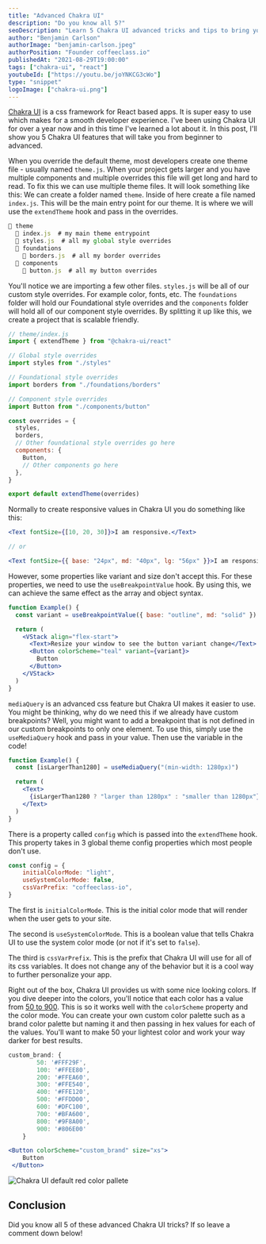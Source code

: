 ```yaml
---
title: "Advanced Chakra UI"
description: "Do you know all 5?"
seoDescription: "Learn 5 Chakra UI advanced tricks and tips to bring you from a beginner React developer to advanced."
author: "Benjamin Carlson"
authorImage: "benjamin-carlson.jpeg"
authorPosition: "Founder coffeeclass.io"
publishedAt: "2021-08-29T19:00:00"
tags: ["chakra-ui", "react"]
youtubeId: ["https://youtu.be/joYNKCG3cWo"]
type: "snippet"
logoImage: ["chakra-ui.png"]
---
```


<EmbeddedVideo src="https://www.youtube.com/embed/joYNKCG3cWo" alt="Watch Advanced Chakra UI on YouTube." maxW={800} />

[Chakra UI](https://chakra-ui.com) is a css framework for React based apps. It is super easy to use which makes for a smooth developer experience. I've been using Chakra UI for over a year now and in this time I've learned a lot about it. In this post, I'll show you 5 Chakra UI features that will take you from beginner to advanced.

<SnippetStep number="1" title="Custom Theme Multiple Files" />

When you override the default theme, most developers create one theme file - usually named `theme.js`. When your project gets larger and you have multiple components and multiple overrides this file will get long and hard to read. To fix this we can use multiple theme files. It will look something like this: We can create a folder named `theme`. Inside of here create a file named `index.js`. This will be the main entry point for our theme. It is where we will use the `extendTheme` hook and pass in the overrides.

```jsx
📁 theme
  📄 index.js  # my main theme entrypoint
  📄 styles.js  # all my global style overrides
  📁 foundations
    📄 borders.js  # all my border overrides
  📁 components
    📄 button.js  # all my button overrides
```

You'll notice we are importing a few other files. `styles.js` will be all of our custom style overrides. For example color, fonts, etc. The `foundations` folder will hold our Foundational style overrides and the `components` folder will hold all of our component style overrides. By splitting it up like this, we create a project that is scalable friendly.

```jsx
// theme/index.js
import { extendTheme } from "@chakra-ui/react"

// Global style overrides
import styles from "./styles"

// Foundational style overrides
import borders from "./foundations/borders"

// Component style overrides
import Button from "./components/button"

const overrides = {
  styles,
  borders,
  // Other foundational style overrides go here
  components: {
    Button,
    // Other components go here
  },
}

export default extendTheme(overrides)
```

<SnippetStep number="2" title="useBreakpointValue" />

Normally to create responsive values in Chakra UI you do something like this:

```jsx
<Text fontSize={[10, 20, 30]}>I am responsive.</Text>

// or

<Text fontSize={{ base: "24px", md: "40px", lg: "56px" }}>I am responsive.</Text>
```

However, some properties like variant and size don't accept this. For these properties, we need to use the `useBreakpointValue` hook. By using this, we can achieve the same effect as the array and object syntax. 

```jsx
function Example() {
  const variant = useBreakpointValue({ base: "outline", md: "solid" })

  return (
    <VStack align="flex-start">
      <Text>Resize your window to see the button variant change</Text>
      <Button colorScheme="teal" variant={variant}>
        Button
      </Button>
    </VStack>
  )
}
```

<SnippetStep number="3" title="useMediaQuery" />

`mediaQuery` is an advanced css feature but Chakra UI makes it easier to use. You might be thinking, why do we need this if we already have custom breakpoints? Well, you might want to add a breakpoint that is not defined in our custom breakpoints to only one element. To use this, simply use the `useMediaQuery` hook and pass in your value. Then use the variable in the code!

```jsx
function Example() {
  const [isLargerThan1280] = useMediaQuery("(min-width: 1280px)")

  return (
    <Text>
      {isLargerThan1280 ? "larger than 1280px" : "smaller than 1280px"}
    </Text>
  )
}
```

<SnippetStep number="4" title="config" />

There is a property called `config` which is passed into the `extendTheme` hook. This property takes in 3 global theme config properties which most people don't use.

```jsx
const config = {
    initialColorMode: "light",
    useSystemColorMode: false,
    cssVarPrefix: "coffeeclass-io",
}
```

The first is `initialColorMode`. This is the initial color mode that will render when the user gets to your site. 

The second is `useSystemColorMode`. This is a boolean value that tells Chakra UI to use the system color mode (or not if it's set to `false`). 

The third is `cssVarPrefix`. This is the prefix that Chakra UI will use for all of its css variables. It does not change any of the behavior but it is a cool way to further personalize your app.

<SnippetStep number="5" title="Custom Color Palette" />

Right out of the box, Chakra UI provides us with some nice looking colors. If you dive deeper into the colors, you'll notice that each color has a value from [50 to 900](https://chakra-ui.com/docs/theming/theme). This is so it works well with the `colorScheme` property and the color mode. You can create your own custom color palette such as a brand color palette but naming it and then passing in hex values for each of the values. You'll want to make 50 your lightest color and work your way darker for best results.

```jsx
custom_brand: {
        50: '#FFF29F',
        100: '#FFEE80',
        200: '#FFEA60',
        300: '#FFE540',
        400: '#FFE120',
        500: '#FFDD00',
        600: '#DFC100',
        700: '#BFA600',
        800: '#9F8A00',
        900: '#806E00'
    }
```

```jsx
<Button colorScheme="custom_brand" size="xs">
    Button
 </Button>
```

![Chakra UI default red color pallete](/content/snippets/advanced-chakra-ui-do-you-know-all-5/color-pallete.png)

## Conclusion

Did you know all 5 of these advanced Chakra UI tricks? If so leave a comment down below!
